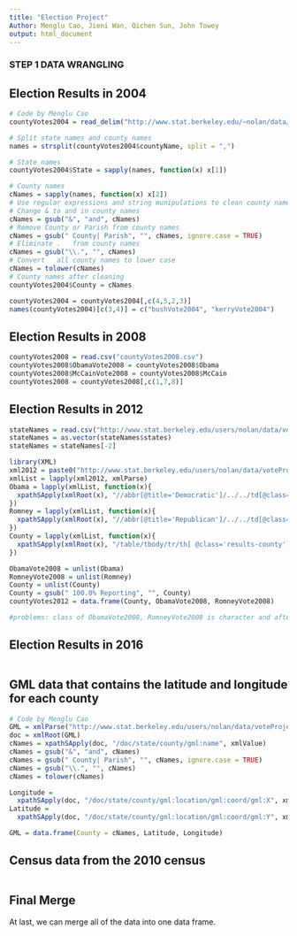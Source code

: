 ```yaml
---
title: "Election Project"
Author: Menglu Cao, Jieni Wan, Qichen Sun, John Towey
output: html_document
---
```


### STEP 1 DATA WRANGLING

## Election Results in 2004
```r
# Code by Menglu Cao
countyVotes2004 = read_delim("http://www.stat.berkeley.edu/~nolan/data/voteProject/countyVotes2004.txt", delim = ' ')

# Split state names and county names
names = strsplit(countyVotes2004$countyName, split = ",")

# State names
countyVotes2004$State = sapply(names, function(x) x[1])

# County names
cNames = sapply(names, function(x) x[2])
# Use regular expressions and string munipulations to clean county names
# Change & to and in county names
cNames = gsub("&", "and", cNames)
# Remove County or Parish from county names
cNames = gsub(" County| Parish", "", cNames, ignore.case = TRUE)
# Eliminate	.	from county names
cNames = gsub("\\.", "", cNames)
# Convert	all	county names to lower case
cNames = tolower(cNames)
# County names after cleaning
countyVotes2004$County = cNames

countyVotes2004 = countyVotes2004[,c(4,5,2,3)]
names(countyVotes2004)[c(3,4)] = c("bushVote2004", "kerryVote2004")
```

## Election Results in 2008
```r
countyVotes2008 = read.csv("countyVotes2008.csv")
countyVotes2008$ObamaVote2008 = countyVotes2008$Obama
countyVotes2008$McCainVote2008 = countyVotes2008$McCain
countyVotes2008 = countyVotes2008[,c(1,7,8)]
```

## Election Results in 2012
```r
stateNames = read.csv("http://www.stat.berkeley.edu/users/nolan/data/voteProject/countyVotes2012/stateNames.txt")
stateNames = as.vector(stateNames$states)
stateNames = stateNames[-2]

library(XML)
xml2012 = paste0("http://www.stat.berkeley.edu/users/nolan/data/voteProject/countyVotes2012/", stateNames, ".xml")
xmlList = lapply(xml2012, xmlParse)
Obama = lapply(xmlList, function(x){
  xpathSApply(xmlRoot(x), "//abbr[@title='Democratic']/../../td[@class='results-percentage']", xmlValue)
})
Romney = lapply(xmlList, function(x){
  xpathSApply(xmlRoot(x), "//abbr[@title='Republican']/../../td[@class='results-percentage']", xmlValue)
})
County = lapply(xmlList, function(x){
  xpathSApply(xmlRoot(x), "/table/tbody/tr/th[ @class='results-county']", xmlValue)
})

ObamaVote2008 = unlist(Obama)
RomneyVote2008 = unlist(Romney)
County = unlist(County)
County = gsub(" 100.0% Reporting", "", County)
countyVotes2012 = data.frame(County, ObamaVote2008, RomneyVote2008)

#problems: class of ObamaVote2008, RomneyVote2008 is character and after using unlist function, the two vectors have names for each elements.
```

## Election Results in 2016
```r

```

## GML data that contains the latitude and longitude for each county
```r
# Code by Menglu Cao
GML = xmlParse("http://www.stat.berkeley.edu/users/nolan/data/voteProject/counties.gml")
doc = xmlRoot(GML)
cNames = xpathSApply(doc, "/doc/state/county/gml:name", xmlValue)
cNames = gsub("&", "and", cNames)
cNames = gsub(" County| Parish", "", cNames, ignore.case = TRUE)
cNames = gsub("\\.", "", cNames)
cNames = tolower(cNames)

Longitude = 
  xpathSApply(doc, "/doc/state/county/gml:location/gml:coord/gml:X", xmlValue)
Latitude = 
  xpathSApply(doc, "/doc/state/county/gml:location/gml:coord/gml:Y", xmlValue)

GML = data.frame(County = cNames, Latitude, Longitude)
```

## Census data from the 2010 census
```r

```

## Final Merge
At last, we can merge all of the data into one data frame. 

